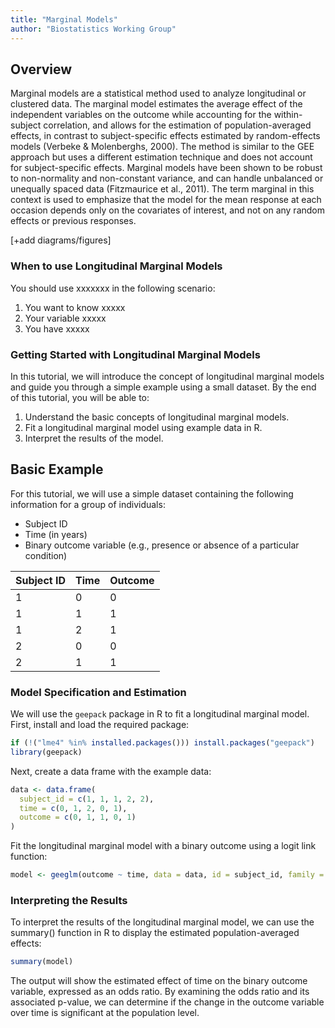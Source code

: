 ```yaml
---
title: "Marginal Models"
author: "Biostatistics Working Group"
---
```


## Overview
Marginal models are a statistical method used to analyze longitudinal or clustered data. The marginal model estimates the average effect of the independent variables on the outcome while accounting for the within-subject correlation, and allows for the estimation of population-averaged effects, in contrast to subject-specific effects estimated by random-effects models (Verbeke & Molenberghs, 2000). The method is similar to the GEE approach but uses a different estimation technique and does not account for subject-specific effects. Marginal models have been shown to be robust to non-normality and non-constant variance, and can handle unbalanced or unequally spaced data (Fitzmaurice et al., 2011). The term marginal in this context is used to emphasize that the model for the mean response at each occasion depends only on the covariates of interest, and not on any random effects or previous responses. 

[+add diagrams/figures]

### When to use Longitudinal Marginal Models
You should use xxxxxxx in the following scenario:

1.	You want to know xxxxx
2.	Your variable xxxxx
3.	You have xxxxx 

### Getting Started with Longitudinal Marginal Models

In this tutorial, we will introduce the concept of longitudinal marginal models and guide you through a simple example using a small dataset. By the end of this tutorial, you will be able to:

1. Understand the basic concepts of longitudinal marginal models.
2. Fit a longitudinal marginal model using example data in R.
3. Interpret the results of the model.

## Basic Example

For this tutorial, we will use a simple dataset containing the following information for a group of individuals:

- Subject ID
- Time (in years)
- Binary outcome variable (e.g., presence or absence of a particular condition)

| Subject ID | Time | Outcome |
|------------|------|---------|
| 1          | 0    | 0       |
| 1          | 1    | 1       |
| 1          | 2    | 1       |
| 2          | 0    | 0       |
| 2          | 1    | 1       |

### Model Specification and Estimation

We will use the `geepack` package in R to fit a longitudinal marginal model. First, install and load the required package:

```r
if (!("lme4" %in% installed.packages())) install.packages("geepack")
library(geepack)
```

Next, create a data frame with the example data:

```r
data <- data.frame(
  subject_id = c(1, 1, 1, 2, 2),
  time = c(0, 1, 2, 0, 1),
  outcome = c(0, 1, 1, 0, 1)
)
```

Fit the longitudinal marginal model with a binary outcome using a logit link function:

```r
model <- geeglm(outcome ~ time, data = data, id = subject_id, family = binomial(link = "logit"), corstr = "exchangeable")
```

### Interpreting the Results
To interpret the results of the longitudinal marginal model, we can use the summary() function in R to display the estimated population-averaged effects:

```r
summary(model)
```

The output will show the estimated effect of time on the binary outcome variable, expressed as an odds ratio. By examining the odds ratio and its associated p-value, we can determine if the change in the outcome variable over time is significant at the population level.

